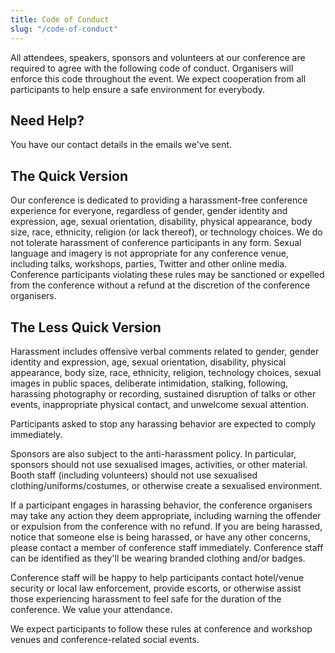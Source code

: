 ```yaml
---
title: Code of Conduct
slug: "/code-of-conduct"
---
```


All attendees, speakers, sponsors and volunteers at our conference are required to agree with the following code of conduct. Organisers will enforce this code throughout the event. We expect cooperation from all participants to help ensure a safe environment for everybody.

## Need Help?

You have our contact details in the emails we've sent.

## The Quick Version

Our conference is dedicated to providing a harassment-free conference experience for everyone, regardless of gender, gender identity and expression, age, sexual orientation, disability, physical appearance, body size, race, ethnicity, religion (or lack thereof), or technology choices. We do not tolerate harassment of conference participants in any form. Sexual language and imagery is not appropriate for any conference venue, including talks, workshops, parties, Twitter and other online media. Conference participants violating these rules may be sanctioned or expelled from the conference without a refund at the discretion of the conference organisers.

## The Less Quick Version

Harassment includes offensive verbal comments related to gender, gender identity and expression, age, sexual orientation, disability, physical appearance, body size, race, ethnicity, religion, technology choices, sexual images in public spaces, deliberate intimidation, stalking, following, harassing photography or recording, sustained disruption of talks or other events, inappropriate physical contact, and unwelcome sexual attention.

Participants asked to stop any harassing behavior are expected to comply immediately.

Sponsors are also subject to the anti-harassment policy. In particular, sponsors should not use sexualised images, activities, or other material. Booth staff (including volunteers) should not use sexualised clothing/uniforms/costumes, or otherwise create a sexualised environment.

If a participant engages in harassing behavior, the conference organisers may take any action they deem appropriate, including warning the offender or expulsion from the conference with no refund.
If you are being harassed, notice that someone else is being harassed, or have any other concerns, please contact a member of conference staff immediately. Conference staff can be identified as they'll be wearing branded clothing and/or badges.

Conference staff will be happy to help participants contact hotel/venue security or local law enforcement, provide escorts, or otherwise assist those experiencing harassment to feel safe for the duration of the conference. We value your attendance.

We expect participants to follow these rules at conference and workshop venues and conference-related social events.